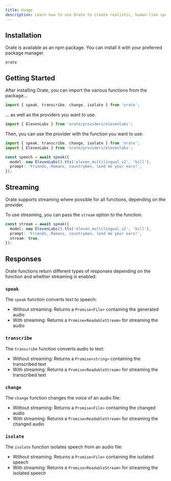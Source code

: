 ```yaml
---
title: Usage
description: Learn how to use Orate to create realistic, human-like speech and transcribe audio.
---
```


## Installation

Orate is available as an npm package. You can install it with your preferred package manager.

```package-install
orate
```

## Getting Started

After installing Orate, you can import the various functions from the package...

```ts
import { speak, transcribe, change, isolate } from 'orate';
```

... as well as the providers you want to use.

```ts
import { ElevenLabs } from 'orate/providers/elevenlabs';
```

Then, you can use the provider with the function you want to use:

```ts
import { speak, transcribe, change, isolate } from 'orate';
import { ElevenLabs } from 'orate/providers/elevenlabs';

const speech = await speak({
  model: new ElevenLabs().tts('eleven_multilingual_v2', 'bill'),
  prompt: 'Friends, Romans, countrymen, lend me your ears!',
});
```

## Streaming

Orate supports streaming where possible for all functions, depending on the provider.

To use streaming, you can pass the `stream` option to the function.

```ts
const stream = await speak({
  model: new ElevenLabs().tts('eleven_multilingual_v2', 'bill'),
  prompt: 'Friends, Romans, countrymen, lend me your ears!',
  stream: true,
});
```

## Responses

Orate functions return different types of responses depending on the function and whether streaming is enabled:

### `speak`

The `speak` function converts text to speech:

- Without streaming: Returns a `Promise<File>` containing the generated audio
- With streaming: Returns a `Promise<ReadableStream>` for streaming the audio

### `transcribe`

The `transcribe` function converts audio to text:

- Without streaming: Returns a `Promise<string>` containing the transcribed text
- With streaming: Returns a `Promise<ReadableStream>` for streaming the transcribed text

### `change`

The `change` function changes the voice of an audio file:

- Without streaming: Returns a `Promise<File>` containing the changed audio
- With streaming: Returns a `Promise<ReadableStream>` for streaming the changed audio

### `isolate`

The `isolate` function isolates speech from an audio file:

- Without streaming: Returns a `Promise<File>` containing the isolated speech
- With streaming: Returns a `Promise<ReadableStream>` for streaming the isolated speech
